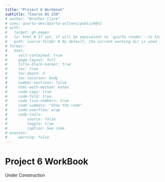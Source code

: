 ```yaml
---
title: "Project 6 Workbook"
subtitle: "Course DS 250"
# author: "Brother Clark"
# uses: quarto-dev/quarto-actions/publish@v2
# with:
#   target: gh-pages
#   to: html # If set, it will be equivalent to `quarto render --to html`
#   path: source-folder # By default, the current working dir is used i.e `quarto render .`
# format:
#   html:
#     self-contained: true
#     page-layout: full
#     title-block-banner: true
#     toc: true
#     toc-depth: 3
#     toc-location: body
#     number-sections: false
#     html-math-method: katex
#     code-copy: true
#     code-fold: true
#     code-line-numbers: true
#     code-summary: "Show the code"
#     code-overflow: wrap
#     code-tools:
#         source: false
#         toggle: true
#         caption: See code
# execute:
#     warning: false
---
```



# Project 6 WorkBook

Under Construction
